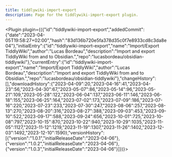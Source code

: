 ---
title: tiddlywiki-import-export
description: Page for the tiddlywiki-import-export plugin.
---


<Plugin plugin={({"id":"tiddlywiki-import-export","addedCommit":{"date":"2023-04-05T19:58:27+02:00","hash":"83d136b720e5fa378d35c0f7e8933cd8c3da8e04"},"initialEntry":{"id":"tiddlywiki-import-export","name":"Import/Export TiddlyWiki","author":"Lucas Bordeau","description":"Import and export TiddlyWiki from and to Obsidian.","repo":"lucasbordeau/obsidian-tiddlywiki"},"currentEntry":{"id":"tiddlywiki-import-export","name":"Import/Export TiddlyWiki","author":"Lucas Bordeau","description":"Import and export TiddlyWiki from and to Obsidian.","repo":"lucasbordeau/obsidian-tiddlywiki"},"changeHistory":[],"downloadHistory":{"2023-04-09":20,"2023-04-16":41,"2023-04-23":56,"2023-04-30":67,"2023-05-07":86,"2023-05-14":96,"2023-05-21":109,"2023-05-28":122,"2023-06-04":137,"2023-06-11":146,"2023-06-18":155,"2023-06-25":164,"2023-07-02":173,"2023-07-09":186,"2023-07-16":220,"2023-07-23":233,"2023-07-30":247,"2023-08-06":257,"2023-08-13":270,"2023-08-20":316,"2023-08-27":388,"2023-09-03":453,"2023-09-10":522,"2023-09-17":588,"2023-09-24":656,"2023-10-01":725,"2023-10-08":797,"2023-10-15":870,"2023-10-22":940,"2023-10-29":1035,"2023-11-05":1127,"2023-11-12":1219,"2023-11-19":1307,"2023-11-26":1402,"2023-12-03":1492,"2023-12-10":1590},"versionHistory":[{"version":"1.0.1","initialReleaseDate":"2023-04-06"},{"version":"1.0.2","initialReleaseDate":"2023-04-06"},{"version":"1.0.3","initialReleaseDate":"2023-04-06"}]})}></Plugin>